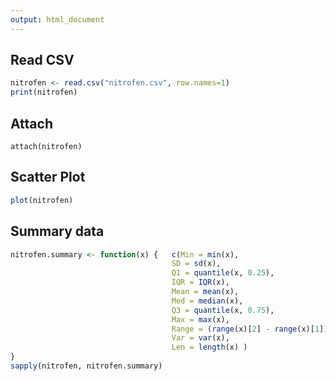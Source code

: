 ```yaml
---
output: html_document
---
```


## Read CSV

```r
nitrofen <- read.csv("nitrofen.csv", row.names=1)
print(nitrofen)
```

## Attach

```
attach(nitrofen)
```

## Scatter Plot
```r
plot(nitrofen)
```

## Summary data

```r
nitrofen.summary <- function(x) {   c(Min = min(x),
                                    SD = sd(x),
                                    Q1 = quantile(x, 0.25),
                                    IQR = IQR(x),
                                    Mean = mean(x),
                                    Med = median(x),
                                    Q3 = quantile(x, 0.75),
                                    Max = max(x),
                                    Range = (range(x)[2] - range(x)[1]),
                                    Var = var(x),
                                    Len = length(x) )
}
sapply(nitrofen, nitrofen.summary)
```